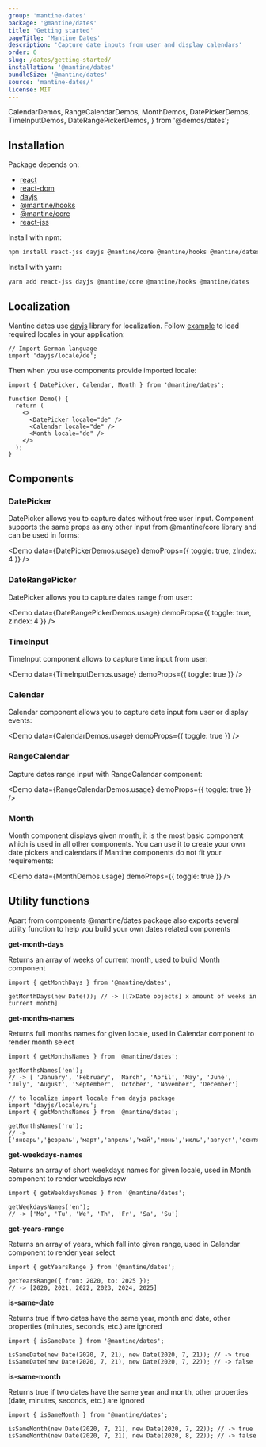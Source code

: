 ```yaml
---
group: 'mantine-dates'
package: '@mantine/dates'
title: 'Getting started'
pageTitle: 'Mantine Dates'
description: 'Capture date inputs from user and display calendars'
order: 0
slug: /dates/getting-started/
installation: '@mantine/dates'
bundleSize: '@mantine/dates'
source: 'mantine-dates/'
license: MIT
---
```


  CalendarDemos,
  RangeCalendarDemos,
  MonthDemos,
  DatePickerDemos,
  TimeInputDemos,
  DateRangePickerDemos,
} from '@demos/dates';

## Installation

Package depends on:

- [react](https://www.npmjs.com/package/react)
- [react-dom](https://www.npmjs.com/package/react-dom)
- [dayjs](https://www.npmjs.com/package/dayjs)
- [@mantine/hooks](https://www.npmjs.com/package/@mantine/hooks)
- [@mantine/core](https://www.npmjs.com/package/@mantine/core)
- [react-jss](https://www.npmjs.com/package/react-jss)

Install with npm:

```sh
npm install react-jss dayjs @mantine/core @mantine/hooks @mantine/dates
```

Install with yarn:

```sh
yarn add react-jss dayjs @mantine/core @mantine/hooks @mantine/dates
```

## Localization

Mantine dates use [dayjs](https://day.js.org/) library for localization.
Follow [example](https://day.js.org/docs/en/i18n/loading-into-nodejs) to load required locales in your application:

```tsx
// Import German language
import 'dayjs/locale/de';
```

Then when you use components provide imported locale:

```tsx
import { DatePicker, Calendar, Month } from '@mantine/dates';

function Demo() {
  return (
    <>
      <DatePicker locale="de" />
      <Calendar locale="de" />
      <Month locale="de" />
    </>
  );
}
```

## Components

### DatePicker

<GatsbyLink to="/dates/date-picker/">DatePicker</GatsbyLink> allows you to capture dates without free
user input. Component supports the same props as any other input from @mantine/core library and can be
used in forms:

<Demo data={DatePickerDemos.usage} demoProps={{ toggle: true, zIndex: 4 }} />

### DateRangePicker

<GatsbyLink to="/dates/date-picker/">DatePicker</GatsbyLink> allows you to capture dates range from user:

<Demo data={DateRangePickerDemos.usage} demoProps={{ toggle: true, zIndex: 4 }} />

### TimeInput

<GatsbyLink to="/dates/time-input/">TimeInput</GatsbyLink> component allows to capture time input from
user:

<Demo data={TimeInputDemos.usage} demoProps={{ toggle: true }} />

### Calendar

<GatsbyLink to="/dates/calendar/">Calendar</GatsbyLink> component allows you to capture date input fom
user or display events:

<Demo data={CalendarDemos.usage} demoProps={{ toggle: true }} />

### RangeCalendar

Capture dates range input with <GatsbyLink to="/dates/range-calendar/">RangeCalendar</GatsbyLink> component:

<Demo data={RangeCalendarDemos.usage} demoProps={{ toggle: true }} />

### Month

<GatsbyLink to="/dates/month/">Month</GatsbyLink> component displays given month, it is the most basic
component which is used in all other components. You can use it to create your own date pickers and calendars
if Mantine components do not fit your requirements:

<Demo data={MonthDemos.usage} demoProps={{ toggle: true }} />

## Utility functions

Apart from components @mantine/dates package also exports several utility function to help you build
your own dates related components

**get-month-days**

Returns an array of weeks of current month, used to build <GatsbyLink to="/dates/month/">Month</GatsbyLink> component

```tsx
import { getMonthDays } from '@mantine/dates';

getMonthDays(new Date()); // -> [[7xDate objects] x amount of weeks in current month]
```

**get-months-names**

Returns full months names for given locale, used in <GatsbyLink to="/dates/calendar">Calendar</GatsbyLink> component to render month select

```tsx
import { getMonthsNames } from '@mantine/dates';

getMonthsNames('en');
// -> [ 'January', 'February', 'March', 'April', 'May', 'June', 'July', 'August', 'September', 'October', 'November', 'December']

// to localize import locale from dayjs package
import 'dayjs/locale/ru';
import { getMonthsNames } from '@mantine/dates';

getMonthsNames('ru');
// -> ['январь','февраль','март','апрель','май','июнь','июль','август','сентябрь','октябрь','ноябрь','декабрь']
```

**get-weekdays-names**

Returns an array of short weekdays names for given locale, used in <GatsbyLink to="/dates/month/">Month</GatsbyLink> component to render weekdays row

```tsx
import { getWeekdaysNames } from '@mantine/dates';

getWeekdaysNames('en');
// -> ['Mo', 'Tu', 'We', 'Th', 'Fr', 'Sa', 'Su']
```

**get-years-range**

Returns an array of years, which fall into given range, used in <GatsbyLink to="/dates/calendar">Calendar</GatsbyLink> component to render year select

```tsx
import { getYearsRange } from '@mantine/dates';

getYearsRange({ from: 2020, to: 2025 });
// -> [2020, 2021, 2022, 2023, 2024, 2025]
```

**is-same-date**

Returns true if two dates have the same year, month and date, other properties (minutes, seconds, etc.) are ignored

```tsx
import { isSameDate } from '@mantine/dates';

isSameDate(new Date(2020, 7, 21), new Date(2020, 7, 21)); // -> true
isSameDate(new Date(2020, 7, 21), new Date(2020, 7, 22)); // -> false
```

**is-same-month**

Returns true if two dates have the same year and month, other properties (date, minutes, seconds, etc.) are ignored

```tsx
import { isSameMonth } from '@mantine/dates';

isSameMonth(new Date(2020, 7, 21), new Date(2020, 7, 22)); // -> true
isSameMonth(new Date(2020, 7, 21), new Date(2020, 8, 22)); // -> false
```
